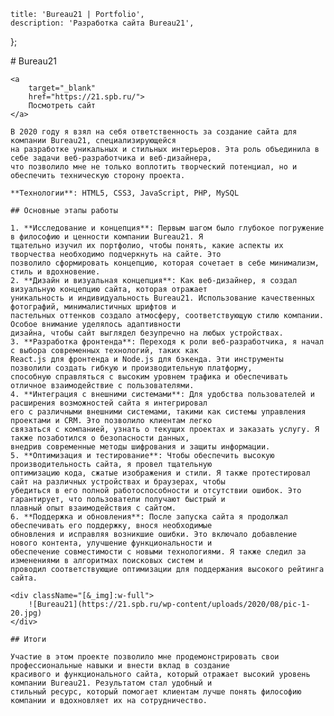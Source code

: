 
    title: 'Bureau21 | Portfolio',
    description: 'Разработка сайта Bureau21',
};

<MdxLayout>
    # Bureau21

    <a
        target="_blank"
        href="https://21.spb.ru/">
        Посмотреть сайт
    </a>

    В 2020 году я взял на себя ответственность за создание сайта для компании Bureau21, специализирующейся
    на разработке уникальных и стильных интерьеров. Эта роль объединила в себе задачи веб-разработчика и веб-дизайнера,
    что позволило мне не только воплотить творческий потенциал, но и обеспечить техническую сторону проекта.

    **Технологии**: HTML5, CSS3, JavaScript, PHP, MySQL

    ## Основные этапы работы

    1. **Исследование и концепция**: Первым шагом было глубокое погружение в философию и ценности компании Bureau21. Я
    тщательно изучил их портфолио, чтобы понять, какие аспекты их творчества необходимо подчеркнуть на сайте. Это
    позволило сформировать концепцию, которая сочетает в себе минимализм, стиль и вдохновение.
    2. **Дизайн и визуальная концепция**: Как веб-дизайнер, я создал визуальную концепцию сайта, которая отражает
    уникальность и индивидуальность Bureau21. Использование качественных фотографий, минималистичных шрифтов и
    пастельных оттенков создало атмосферу, соответствующую стилю компании. Особое внимание уделялось адаптивности
    дизайна, чтобы сайт выглядел безупречно на любых устройствах.
    3. **Разработка фронтенда**: Переходя к роли веб-разработчика, я начал с выбора современных технологий, таких как
    React.js для фронтенда и Node.js для бэкенда. Эти инструменты позволили создать гибкую и производительную платформу,
    способную справляться с высоким уровнем трафика и обеспечивать отличное взаимодействие с пользователями.
    4. **Интеграция с внешними системами**: Для удобства пользователей и расширения возможностей сайта я интегрировал
    его с различными внешними системами, такими как системы управления проектами и CRM. Это позволило клиентам легко
    связаться с компанией, узнать о текущих проектах и заказать услугу. Я также позаботился о безопасности данных,
    внедрив современные методы шифрования и защиты информации.
    5. **Оптимизация и тестирование**: Чтобы обеспечить высокую производительность сайта, я провел тщательную
    оптимизацию кода, сжатые изображения и стили. Я также протестировал сайт на различных устройствах и браузерах, чтобы
    убедиться в его полной работоспособности и отсутствии ошибок. Это гарантирует, что пользователи получают быстрый и
    плавный опыт взаимодействия с сайтом.
    6. **Поддержка и обновления**: После запуска сайта я продолжал обеспечивать его поддержку, внося необходимые
    обновления и исправляя возникшие ошибки. Это включало добавление нового контента, улучшение функциональности и
    обеспечение совместимости с новыми технологиями. Я также следил за изменениями в алгоритмах поисковых систем и
    проводил соответствующие оптимизации для поддержания высокого рейтинга сайта.

    <div className="[&_img]:w-full">
        ![Bureau21](https://21.spb.ru/wp-content/uploads/2020/08/pic-1-20.jpg)
    </div>

    ## Итоги

    Участие в этом проекте позволило мне продемонстрировать свои профессиональные навыки и внести вклад в создание
    красивого и функционального сайта, который отражает высокий уровень компании Bureau21. Результатом стал удобный и
    стильный ресурс, который помогает клиентам лучше понять философию компании и вдохновляет их на сотрудничество.

</MdxLayout>